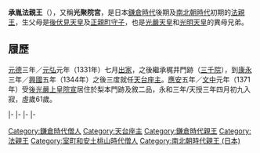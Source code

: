 {{Unreferenced|time=2016-08-20T08:29:10+00:00}}
{{東亞男性歷史人物
|名稱 =承胤法親王
|身份 =日本[[法親王|法親王]]
|國家 =[[日本|大和王朝]]
|時代 =[[鎌倉時代|鎌倉時代]]後期、[[南北朝時代_(日本)|南北朝時代]]初期
|姓 =（無）
|名 =不詳
|法號 =承胤
|封爵 =[[法親王|法親王]]
|出生日期 =[[文保|文保]]元年（1317年）
|逝世日期 =[[永和_(後圓融天皇)|永和]]三年／[[天授_(長慶天皇)|天授]]三年四月初九（1377年5月16日（60歲））
|父親 = [[後伏見天皇|後伏見天皇]]
|母親 = [[正親町守子|正親町守子]]
|同胞兄弟 =[[長助法親王|長助法親王]]<br>[[亮性法親王|亮性法親王]]
|同胞姊妹 =[[璜子內親王|璜子內親王]]
|異母兄弟 =[[光嚴天皇|光嚴天皇]]<br>[[景仁親王|景仁親王]]<br>[[光明天皇|光明天皇]]<br>[[尊胤法親王|尊胤法親王]]<br>[[法守法親王|法守法親王]]<br>[[慈真法親王|慈真法親王]]<br>[[尊道法親王|尊道法親王]]
|異母姊妹 =[[珣子內親王|珣子內親王]]<br>[[兼子內親王|兼子內親王]]<br>[[覺公女王|覺公女王]]<br>某皇女<br>某皇女
}}
{{Japanese|japanese=承胤法親王|kana=しょういんほっしんのう|romaji=Shōin Hō shin nō}}
'''承胤法親王'''（{{bd|1317年||1377年|5月16日}}），又稱'''光聚院宮'''，是日本[[鎌倉時代|鎌倉時代]]後期及[[南北朝時代_(日本)|南北朝時代]]初期的[[法親王|法親王]]，生父母是[[後伏見天皇|後伏見天皇]]及[[正親町守子|正親町守子]]，也是[[光嚴天皇|光嚴天皇]]和[[光明天皇|光明天皇]]的異母兄弟。

== 履歷 ==
[[元德|元德]]三年／[[元弘|元弘]]元年（1331年）七月[[出家|出家]]，之後繼承梶井門跡（[[三千院|三千院]]），到[[康永|康永]]三年／[[興國_(後村上天皇)|興國]]五年（1344年）之後三度就任[[天台座主|天台座主]]。[[應安|應安]]五年／[[文中|文中]]元年（1371年）受[[後光嚴天皇|後光嚴上皇]][[院宣|院宣]]居住於梨本門跡及敘二品，永和三年/天授三年四月初九入寂，虛歲61歲。

{{start box|width=auto}}
{{s-rel}}
|-
{{s-before|[[尊胤法親王|尊胤法親王]]}}
{{s-title|[[三千院|三千院]]門跡|第33世}}
{{s-after|[[恒鎮法親王|恒鎮法親王]]}}
|-
{{s-before|[[祐助法親王|祐助法親王]]}}
{{s-title|rows=3|[[天台座主|天台座主]]|第128世<br>1344年4月7日－1346年9月3日<br>第136世<br>1362年1月9日－1362年10月9日<br>第139世<br>1376年8月30日－1377年5月21日}}
{{s-after|[[亮性法親王|亮性法親王]]}}
|-
{{s-before|[[桓豪|桓豪]]}}
{{s-after|桓豪}}
|-
{{s-before|[[尊道法親王|尊道法親王]]}}
{{s-after|[[慈濟_(天台座主)|慈濟]]}}
{{end box}}

[[Category:鎌倉時代僧人|Category:鎌倉時代僧人]]
[[Category:天台座主|Category:天台座主]]
[[Category:鎌倉時代親王|Category:鎌倉時代親王]]
[[Category:法親王|Category:法親王]]

[[Category:室町和安土桃山時代僧人|Category:室町和安土桃山時代僧人]]
[[Category:南北朝時代親王_(日本)|Category:南北朝時代親王 (日本)]]